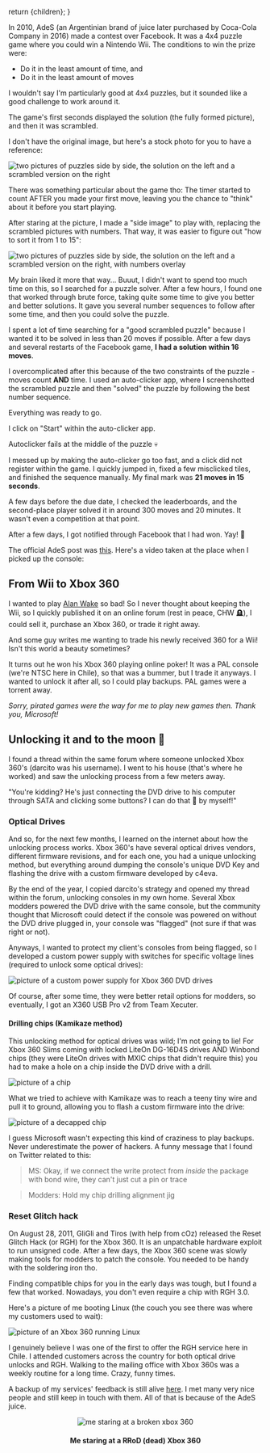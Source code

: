 

  return <BasePost title={title} description={description} ogOverride={ogOverride} imgSrc={imgSrc} imgAlt={imgAlt} pubDate={pubDate}>{children}</BasePost>;
}

In 2010, AdeS (an Argentinian brand of juice later purchased by Coca-Cola Company in 2016) made a contest over Facebook.
It was a 4x4 puzzle game where you could win a Nintendo Wii. The conditions to win the prize were:
- Do it in the least amount of time, and
- Do it in the least amount of moves

I wouldn't say I'm particularly good at 4x4 puzzles, but it sounded like a good challenge to work around it.

The game's first seconds displayed the solution (the fully formed picture), and then it was scrambled.

I don't have the original image, but here's a stock photo for you to have a reference:

<Image src={Puzzle} alt="two pictures of puzzles side by side, the solution on the left and a scrambled version on the right" format="webp" />

There was something particular about the game tho: The timer started to count AFTER you made your first move, leaving you the chance to
"think" about it before you start playing.

After staring at the picture, I made a "side image" to play with, replacing the scrambled pictures with numbers.
That way, it was easier to figure out "how to sort it from 1 to 15":

<Image src={PuzzleNumbered} alt="two pictures of puzzles side by side, the solution on the left and a scrambled version on the right, with numbers overlay" format="webp" />

My brain liked it more that way... Buuut, I didn't want to spend too much time on this, so I searched for a puzzle solver. After a few hours, I
found one that worked through brute force, taking quite some time to give you better and better solutions. It gave you several number sequences
to follow after some time, and then you could solve the puzzle.

I spent a lot of time searching for a "good scrambled puzzle" because I wanted it to be solved in less than 20 moves if possible.
After a few days and several restarts of the Facebook game, **I had a solution within 16 moves**.

I overcomplicated after this because of the two constraints of the puzzle - moves count **AND** time. I used an auto-clicker app, where I screenshotted the
scrambled puzzle and then "solved" the puzzle by following the best number sequence.

Everything was ready to go.

I click on "Start" within the auto-clicker app.

Autoclicker fails at the middle of the puzzle 💀

I messed up by making the auto-clicker go too fast, and a click did not register within the game. I quickly jumped in, fixed a few misclicked tiles, and finished
the sequence manually. My final mark was **21 moves in 15 seconds**.

A few days before the due date, I checked the leaderboards, and the second-place player solved it in around 300 moves and 20 minutes.
It wasn't even a competition at that point.

After a few days, I got notified through Facebook that I had won. Yay! 🎉

The official AdeS post was [this](https://web.archive.org/web/20101028002731/http://www.ades.cl/blog/2010/06/ya-tenemos-los-ganadores-de-puzzle-ades/).
Here's a video taken at the place when I picked up the console:

<YouTube id="Uf5JHxDxNRw" />

## From Wii to Xbox 360

I wanted to play [Alan Wake](https://en.wikipedia.org/wiki/Alan_Wake) so bad! So I never thought about keeping the Wii, so I quickly published it
on an online forum (rest in peace, CHW 🪦), I could sell it, purchase an Xbox 360, or trade it right away.

And some guy writes me wanting to trade his newly received 360 for a Wii! Isn't this world a beauty sometimes?

It turns out he won his Xbox 360 playing online poker! It was a PAL console (we're NTSC here in Chile), so that was a bummer, but
I trade it anyways. I wanted to unlock it after all, so I could play backups. PAL games were a torrent away.

_Sorry, pirated games were the way for me to play new games then. Thank you, Microsoft!_

## Unlocking it and to the moon 🚀

I found a thread within the same forum where someone unlocked Xbox 360's (darcito was his username). I went to his house (that's where he worked)
and saw the unlocking process from a few meters away.

"You're kidding? He's just connecting the DVD drive to his computer through SATA and clicking some buttons? I can do that 💩 by myself!"

### Optical Drives

And so, for the next few months, I learned on the internet about how the unlocking process works. Xbox 360's have several optical drives
vendors, different firmware revisions, and for each one, you had a unique unlocking method, but everything around dumping the console's unique
DVD Key and flashing the drive with a custom firmware developed by c4eva.

By the end of the year, I copied darcito's strategy and opened my thread within the forum, unlocking consoles in my own home.
Several Xbox modders powered the DVD drive with the same console, but the community thought that Microsoft could detect if the console was powered on
without the DVD drive plugged in, your console was "flagged" (not sure if that was right or not).

Anyways, I wanted to protect my client's consoles from being flagged, so I developed a custom power supply with switches for specific voltage
lines (required to unlock some optical drives):

<Image src={X360PowerSupply} alt="picture of a custom power supply for Xbox 360 DVD drives" format="webp" />

Of course, after some time, they were better retail options for modders, so eventually, I got an X360 USB Pro v2 from Team Xecuter.

#### Drilling chips (Kamikaze method)

This unlocking method for optical drives was wild; I'm not going to lie! For Xbox 360 Slims coming with locked LiteOn DG-16D4S drives AND Winbond chips
(they were LiteOn drives with MXIC chips that didn't require this) you had to make a hole on a chip inside the DVD drive with a drill.

<Image src={KamikazeLocation} alt="picture of a chip" format="webp" />

What we tried to achieve with Kamikaze was to reach a teeny tiny wire and pull it to ground, allowing you to flash a custom firmware into the drive:

<Image src={WinbondExploitLines} alt="picture of a decapped chip" format="webp" />

I guess Microsoft wasn't expecting this kind of craziness to play backups. Never underestimate the power of hackers.
A funny message that I found on Twitter related to this:

> MS: Okay, if we connect the write protect from *inside* the package with bond wire, they can't just cut a pin or trace

> Modders: Hold my chip drilling alignment jig

### Reset Glitch hack

On August 28, 2011, GliGli and Tiros (with help from cOz) released the Reset Glitch Hack (or RGH) for the Xbox 360. It is an unpatchable hardware
exploit to run unsigned code. After a few days, the Xbox 360 scene was slowly making tools for modders to patch the console. You needed
to be handy with the soldering iron tho.

Finding compatible chips for you in the early days was tough, but I found a few that worked.
Nowadays, you don't even require a chip with RGH 3.0.

Here's a picture of me booting Linux (the couch you see there was where my customers used to wait):

<Image src={X360Linux} alt="picture of an Xbox 360 running Linux" format="webp" />

I genuinely believe I was one of the first to offer the RGH service here in Chile. I attended customers across the country for both
optical drive unlocks and RGH. Walking to the mailing office with Xbox 360s was a weekly routine for a long time. Crazy, funny times.

A backup of my services' feedback is still alive [here](https://www.capa9.net/temas/feedback-de-sbarrenechea.899146/).
I met many very nice people and still keep in touch with them. All of that is because of the AdeS juice.

<p align="center">
  <Image src={XboxRRoD} alt="me staring at a broken xbox 360" format="webp" />
  <h4 align="center">Me staring at a RRoD (dead) Xbox 360</h4>
</p>